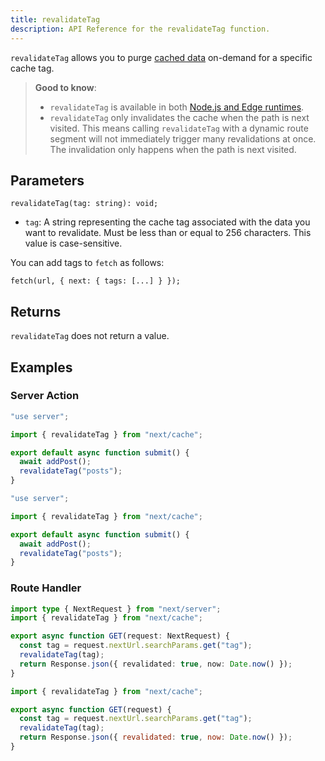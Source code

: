 ```yaml
---
title: revalidateTag
description: API Reference for the revalidateTag function.
---
```


`revalidateTag` allows you to purge [cached data](/docs/content/app/building-your-application/caching) on-demand for a specific cache tag.

> **Good to know**:
>
> - `revalidateTag` is available in both [Node.js and Edge runtimes](/docs/content/app/building-your-application/rendering/edge-and-nodejs-runtimes).
> - `revalidateTag` only invalidates the cache when the path is next visited. This means calling `revalidateTag` with a dynamic route segment will not immediately trigger many revalidations at once. The invalidation only happens when the path is next visited.

## Parameters

```tsx
revalidateTag(tag: string): void;
```

- `tag`: A string representing the cache tag associated with the data you want to revalidate. Must be less than or equal to 256 characters. This value is case-sensitive.

You can add tags to `fetch` as follows:

```tsx
fetch(url, { next: { tags: [...] } });
```

## Returns

`revalidateTag` does not return a value.

## Examples

### Server Action

```ts filename="app/actions.ts" switcher
"use server";

import { revalidateTag } from "next/cache";

export default async function submit() {
  await addPost();
  revalidateTag("posts");
}
```

```js filename="app/actions.js" switcher
"use server";

import { revalidateTag } from "next/cache";

export default async function submit() {
  await addPost();
  revalidateTag("posts");
}
```

### Route Handler

```ts filename="app/api/revalidate/route.ts" switcher
import type { NextRequest } from "next/server";
import { revalidateTag } from "next/cache";

export async function GET(request: NextRequest) {
  const tag = request.nextUrl.searchParams.get("tag");
  revalidateTag(tag);
  return Response.json({ revalidated: true, now: Date.now() });
}
```

```js filename="app/api/revalidate/route.js" switcher
import { revalidateTag } from "next/cache";

export async function GET(request) {
  const tag = request.nextUrl.searchParams.get("tag");
  revalidateTag(tag);
  return Response.json({ revalidated: true, now: Date.now() });
}
```
